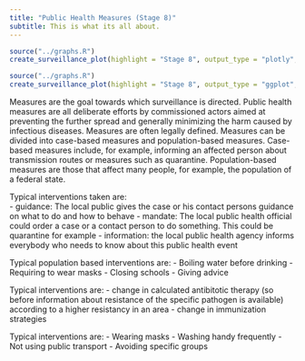 ```yaml
---
title: "Public Health Measures (Stage 8)"
subtitle: This is what its all about.
---
```


::: {.content-visible when-format="html"}
```r
source("../graphs.R")
create_surveillance_plot(highlight = "Stage 8", output_type = "plotly", language = "en")
```
:::

::: {.content-visible when-format="pdf"}
```r
source("../graphs.R")
create_surveillance_plot(highlight = "Stage 8", output_type = "ggplot", language = "en")
```
:::


Measures are the goal towards which surveillance is directed. Public health measures are all deliberate efforts by commissioned actors aimed at preventing the further spread and generally minimizing the harm caused by infectious diseases. Measures are often legally defined. Measures can be divided into case-based measures and population-based measures. Case-based measures include, for example, informing an affected person about transmission routes or measures such as quarantine. Population-based measures are those that affect many people, for example, the population of a federal state.



Typical interventions taken are:  
- guidance: The local public gives the case or his contact persons guidance on what to do and how to behave
- mandate: The local public health official could order a case or a contact person to do something. This could be quarantine for example
- information: the local public health agency informs everybody who needs to know about this public health event
 



Typical population based interventions are:
- Boiling water before drinking
- Requiring to wear masks
- Closing schools
- Giving advice



Typical interventions are:
- change in calculated antibitotic therapy (so before information about resistance of the specific pathogen is available) according to a higher resistancy in an area
- change in immunization strategies


Typical interventions are:
- Wearing masks
- Washing handy frequently
- Not using public transport
- Avoiding specific groups
